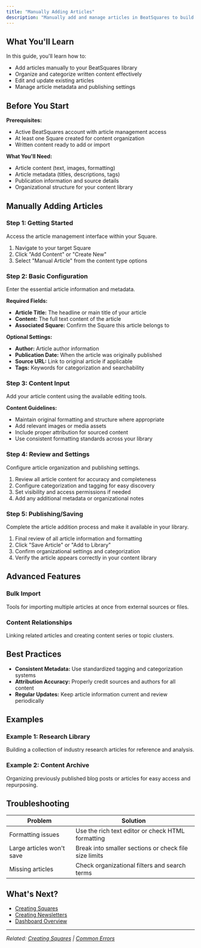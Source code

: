 ```yaml
---
title: "Manually Adding Articles"
description: "Manually add and manage articles in BeatSquares to build your content library and organize written content"
---
```




## What You'll Learn

In this guide, you'll learn how to:
- Add articles manually to your BeatSquares library
- Organize and categorize written content effectively
- Edit and update existing articles
- Manage article metadata and publishing settings

## Before You Start

**Prerequisites:**
- Active BeatSquares account with article management access
- At least one Square created for content organization
- Written content ready to add or import

**What You'll Need:**
- Article content (text, images, formatting)
- Article metadata (titles, descriptions, tags)
- Publication information and source details
- Organizational structure for your content library

## Manually Adding Articles

### Step 1: Getting Started

Access the article management interface within your Square.

1. Navigate to your target Square
2. Click "Add Content" or "Create New"
3. Select "Manual Article" from the content type options

### Step 2: Basic Configuration

Enter the essential article information and metadata.

**Required Fields:**
- **Article Title:** The headline or main title of your article
- **Content:** The full text content of the article
- **Associated Square:** Confirm the Square this article belongs to

**Optional Settings:**
- **Author:** Article author information
- **Publication Date:** When the article was originally published
- **Source URL:** Link to original article if applicable
- **Tags:** Keywords for categorization and searchability

### Step 3: Content Input

Add your article content using the available editing tools.

**Content Guidelines:**
- Maintain original formatting and structure where appropriate
- Add relevant images or media assets
- Include proper attribution for sourced content
- Use consistent formatting standards across your library

### Step 4: Review and Settings

Configure article organization and publishing settings.

1. Review all article content for accuracy and completeness
2. Configure categorization and tagging for easy discovery
3. Set visibility and access permissions if needed
4. Add any additional metadata or organizational notes

### Step 5: Publishing/Saving

Complete the article addition process and make it available in your library.

1. Final review of all article information and formatting
2. Click "Save Article" or "Add to Library"
3. Confirm organizational settings and categorization
4. Verify the article appears correctly in your content library

## Advanced Features

### Bulk Import
Tools for importing multiple articles at once from external sources or files.

### Content Relationships
Linking related articles and creating content series or topic clusters.

## Best Practices

- **Consistent Metadata:** Use standardized tagging and categorization systems
- **Attribution Accuracy:** Properly credit sources and authors for all content
- **Regular Updates:** Keep article information current and review periodically

## Examples

### Example 1: Research Library
Building a collection of industry research articles for reference and analysis.

### Example 2: Content Archive
Organizing previously published blog posts or articles for easy access and repurposing.

## Troubleshooting

| Problem | Solution |
|---------|----------|
| Formatting issues | Use the rich text editor or check HTML formatting |
| Large articles won't save | Break into smaller sections or check file size limits |
| Missing articles | Check organizational filters and search terms |

## What's Next?

- [Creating Squares](/core-features/creating-squares)
- [Creating Newsletters](/core-features/creating-newsletters)
- [Dashboard Overview](/getting-started/dashboard-overview)

---
*Related: [Creating Squares](/core-features/creating-squares) | [Common Errors](/troubleshooting/common-errors)*
